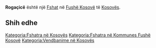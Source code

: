 {{Fshat në Kosovës
 | Emri                = Rogaçicë
| sqi_N_name = Rogaçicë
| sqi_N_FULL_NAME_RO = Rogaçicë
| sqi_N_FULL_NAME_ND_RO = Rogacice
| sqi_N_SORT_NAME_RG = ROGACICE
| sqi_N_FULL_NAME_RG = Rogaçicë
| sqi_N_FULL_NAME_ND_RG = Rogacice
| sqi_V_name = Rogoçica
| sqi_V_FULL_NAME_RO = Rogoçica Roganë
| sqi_V_FULL_NAME_ND_RO = Rogocica Rogane
| sqi_V_SORT_NAME_RG = ROGOCICA ROGANE
| sqi_V_FULL_NAME_RG = Rogoçica Roganë
| sqi_V_FULL_NAME_ND_RG = Rogocica Rogane
| srp_N_name = Rogačica
| srp_N_FULL_NAME_RO = Rogačica
| srp_N_FULL_NAME_ND_RO = Rogacica
| srp_N_SORT_NAME_RG = ROGACICA
| srp_N_FULL_NAME_RG = Rogačica
| srp_N_FULL_NAME_ND_RG = Rogacica
| srp_NS_name = Рогачица
| srp_NS_FULL_NAME_RO = Рогачица
| srp_NS_FULL_NAME_ND_RO = Рогачица
| srp_NS_SORT_NAME_RG = РОГАЧИЦА
| srp_NS_FULL_NAME_RG = Рогачица
| srp_NS_FULL_NAME_ND_RG = Рогачица
| std_V_name = Rogana
| std_V_FULL_NAME_RO = Rogana
| std_V_FULL_NAME_ND_RO = Rogana
| std_V_SORT_NAME_RG = ROGANA
| std_V_FULL_NAME_RG = Rogana
| std_V_FULL_NAME_ND_RG = Rogana

 | Emri (Rasa dhanore) = 
 | Figura              = 
 | Shteti              = Kosovo
 | Komuna              = Fushë Kosovë
 | Kodi postar         = 
 | Sipërfaqja          = 

 | Popullsia           = 

 | Regj. i popullsisë  = 
 | Dend. e popullsisë  = 
 | Faqja zyrtare       = 
 <!--- Koordinatat ----> 
 | Gjerësia            = 42.555556
 | Gjatësia            = 21.683056
 | Lartësia            = 
}}
'''Rogaçicë''' është një [[Fshat]] në [[Fushë Kosovë]] të [[Kosovës]].

<!-- == Gjeografia == -->
<!-- == Historia == -->
<!-- == Demografia == -->
== Shih edhe ==
{{Komuna Fushë Kosovë}}
{{Kosovo-Administrata-Cung}}

[[Kategoria:Fshatra në Kosovës]]
[[Kategoria:Fshatra në Kommunes Fushë Kosovë]]
[[Kategoria:Vendbanime në Kosovës]]
